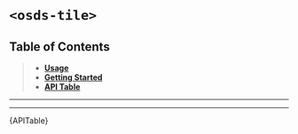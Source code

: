 

<Meta title="UI Components/Tile/️Tile [atom]/Web Component" />

# `<osds-tile>`

## Table of Contents
> - **[Usage](#usage)**
> - **[Getting Started](#getting-started)**
> - **[API Table](#api-table)**

<hr/>
<Usage />
<hr/>
<div id="api-table"><Description>{APITable}</Description></div>
